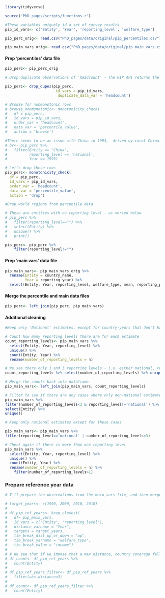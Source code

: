 ```r
library(tidyverse)

source('PhD_pages/scripts/functions.r')

```

```r
#These variables uniquely id a set of survey results
pip_id_vars<- c('Entity', 'Year', 'reporting_level', 'welfare_type')


```

```r
pip_perc_orig<- read.csv("PhD_pages/data/original/pip_percentiles.csv")

```

```r
pip_main_vars_orig<- read.csv("PhD_pages/data/original/pip_main_vars.csv")

```

#### Prep 'percentiles' data file

```r
pip_perc<- pip_perc_orig
```

```r
# Drop duplicate observations of 'headcount' - The PIP API returns the . Given the discrete nature of the survey data, it sometimes returns a headcount ratio that are fairly far from the target percentile queried and the same headcount ratio can be returned for multiple percentile queries. Here we keep only one.

pip_perc<- drop_dupes(pip_perc,
                       id_vars = pip_id_vars,
                        duplicate_data_var = 'headcount')

```

```r

# Browse for nonmonotonic rows
# browse_nonmonotonic<- monotonicity_check(
#   df = pip_perc, 
#   id_vars = pip_id_vars,
#   order_var = 'headcount',
#   data_var = 'percentile_value', 
#   action = 'browse')

#There seems to be an issue with China in 1993,  driven by rural China.
# br<- pip_perc %>%
#   filter(Entity == "China",
#          reporting_level == 'national',
#          Year == 1993)

# Let's drop these rows
pip_perc<- monotonicity_check(
  df = pip_perc, 
  id_vars = pip_id_vars,
  order_var = 'headcount',
  data_var = 'percentile_value', 
  action = 'drop')

```

```r
#Drop world regions from percentile data

# These are entities with no reporting level - as veried below
# pip_perc %>%
#   filter(reporting_level=="") %>% 
#   select(Entity) %>%
#   unique() %>%
#   print()

pip_perc<- pip_perc %>%
    filter(reporting_level!="") 

```

#### Prep 'main vars' data file

```r

pip_main_vars<- pip_main_vars_orig %>%
  rename(Entity = country_name,
         Year = reporting_year) %>%
  select(Entity, Year, reporting_level, welfare_type, mean, reporting_pop, reporting_gdp, gini, mld)
```

#### Merge the percentile and main data files

```r
pip_perc<- left_join(pip_perc, pip_main_vars)

```

#### Additional cleaning

```r
#Keep only 'National' estimates, except for country-years that don't have national estimates.

# Count how many reporting levels there are for each estimate
count_reporting_levels<- pip_main_vars %>%
  select(Entity, Year, reporting_level) %>%
  unique() %>%
  count(Entity, Year) %>%
  rename(number_of_reporting_levels = n)

# We see there only 1 and 3 reporting levels - i.e. either national, rural or uban alone, or else all three are present.
count_reporting_levels %>% select(number_of_reporting_levels) %>% unique()

# Merge the counts back into dataframe
pip_main_vars<- left_join(pip_main_vars, count_reporting_levels)

# Filter to see if there are any cases where only non-national estimates are available
pip_main_vars %>%
filter(number_of_reporting_levels<3 & reporting_level!='national') %>%
select(Entity) %>%
unique()

# Keep only national estimates except for these cases

pip_main_vars<- pip_main_vars %>%
filter(reporting_level=='national' | number_of_reporting_levels<3)

# Check again if there is more than one reporting level
pip_main_vars %>%
  select(Entity, Year, reporting_level) %>%
  unique() %>%
  count(Entity, Year) %>%
  rename(number_of_reporting_levels = n) %>%
    filter(number_of_reporting_levels>1)

```

### Prepare reference year data

```r
# I'll prepare the observations from the main_vars file, and then merge in the percentiles

# target_years<- c(1990, 2000, 2010, 2018)
# 
# df_pip_ref_years<- keep_closest(
#   df= pip_main_vars,
#   id_vars = c("Entity", "reporting_level"),
#   distance_varname = "Year",
#   targets = target_years,
#   tie_break_dist_up_or_down = "up",
#   tie_break_varname = "welfare_type",
#   tie_break_value = "income")
# 
# # We see that if we impose that a max distance, country coverage falls.
# df_count<- df_pip_ref_years %>%
#   count(Entity)
# 
# df_pip_ref_years_filter<- df_pip_ref_years %>%
#   filter(abs_distance<3)
# 
# df_count<- df_pip_ref_years_filter %>%
#   count(Entity)



```

